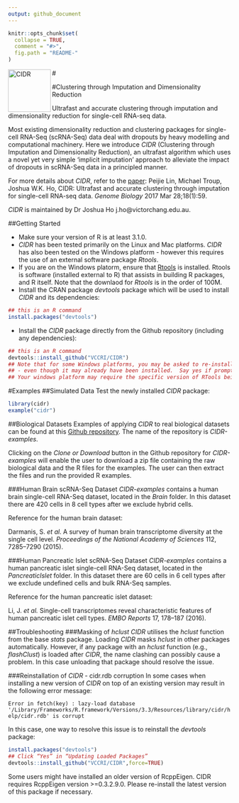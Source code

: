 ```yaml
---
output: github_document
---
```


<!-- README.md is generated from README.Rmd. Please edit that file -->

```r
knitr::opts_chunk$set(
  collapse = TRUE,
  comment = "#>",
  fig.path = "README-"
)
```
#<a href="url"><img src="http://bioinformatics.victorchang.edu.au/projects/cidr/images/cidr_logo.png" align="left" height="96" alt="CIDR"></a>

#Clustering through Imputation and Dimensionality Reduction

Ultrafast and accurate clustering through imputation and dimensionality
reduction for single-cell RNA-seq data.

Most existing dimensionality reduction and clustering packages for single-cell RNA-Seq (scRNA-Seq) data deal with dropouts by heavy modelling and computational machinery. Here we introduce _CIDR_ (Clustering through Imputation and Dimensionality Reduction), an ultrafast
algorithm which uses a novel yet very simple ‘implicit imputation’ approach to alleviate the
impact of dropouts in scRNA-Seq data in a principled manner.

For more details about _CIDR_, refer to the [paper](https://genomebiology.biomedcentral.com/articles/10.1186/s13059-017-1188-0): 
Peijie Lin, Michael Troup, Joshua W.K. Ho, CIDR: Ultrafast and accurate clustering through imputation for single-cell RNA-seq data. _Genome Biology_ 2017 Mar 28;18(1):59.

_CIDR_ is maintained by Dr Joshua Ho j.ho@victorchang.edu.au.

##Getting Started

* Make sure your version of R is at least 3.1.0.
* _CIDR_ has been tested primarily on the Linux and Mac platforms.  _CIDR_ has also been tested on the Windows platform - however this requires the use of an external software package _Rtools_.
* If you are on the Windows platorm, ensure that [Rtools](https://cran.r-project.org/bin/windows/Rtools/) is installed. Rtools is software (installed external to R) that assists in building R packages, and R itself.  Note that the downlaod for _Rtools_ is in the order of 100M.
* Install the CRAN package _devtools_ package which will be used to install _CIDR_ and its dependencies:
```r
## this is an R command
install.packages("devtools")
```

* Install the _CIDR_ package directly from the Github repository (including any dependencies):

```r
## this is an R command
devtools::install_github("VCCRI/CIDR")
## Note that for some Windows platforms, you may be asked to re-install RTools
## - even though it may already have been installed.  Say yes if prompted.
## Your windows platform may require the specific version of RTools being suggested.
```

#Examples
##Simulated Data
Test the newly installed _CIDR_ package:

```r
library(cidr)
example("cidr")
```

##Biological Datasets
Examples of applying _CIDR_ to real biological datasets can be found at this [Github repository](https://github.com/VCCRI/CIDR-examples).  The name of the repository is _CIDR-examples_. 

Clicking on the _Clone or Download_ button in the Github repository for _CIDR-examples_ will enable the user to download a zip file containing the raw biological data and the R files for the examples.  The user can then extract the files and run the provided R examples.

###Human Brain scRNA-Seq Dataset
_CIDR-examples_ contains a human brain single-cell RNA-Seq dataset, located in the _Brain_ folder. In this dataset
there are 420 cells in 8 cell types after we exclude hybrid cells.  

Reference for the human brain dataset:

Darmanis, S. _et al._ A survey of human brain transcriptome diversity at the single cell level.
_Proceedings of the National Academy of Sciences_ 112, 7285–7290 (2015).

###Human Pancreatic Islet scRNA-Seq Dataset
_CIDR-examples_ contains a human pancreatic islet single-cell RNA-Seq dataset, located in the _PancreaticIslet_ folder. In this dataset there are 60 cells in 6 cell types after we exclude undefined cells and bulk RNA-Seq samples.  

Reference for the human pancreatic islet dataset:

Li, J. _et al._ Single-cell transcriptomes reveal characteristic features of human pancreatic islet
cell types. _EMBO Reports_ 17, 178–187 (2016).

##Troubleshooting
###Masking of _hclust_
_CIDR_ utilises the _hclust_ function from the base _stats_ package.  Loading _CIDR_ masks _hclust_ in other packages automatically. 
However, if any package with an _hclust_ function (e.g., _flashClust_) is loaded after _CIDR_, the name clashing can possibly cause a problem.
In this case unloading that package should resolve the issue.

###Reinstallation of _CIDR_ - cidr.rdb corruption
In some cases when installing a new version of _CIDR_ on top of an existing version may result in the following error message:

```Error in fetch(key) : lazy-load database '/Library/Frameworks/R.framework/Versions/3.3/Resources/library/cidr/help/cidr.rdb' is corrupt```

In this case, one way to resolve this issue is to reinstall the _devtools_ package:
```r
install.packages("devtools")
## Click “Yes” in “Updating Loaded Packages”
devtools::install_github("VCCRI/CIDR",force=TRUE)
```
Some users might have installed an older version of RcppEigen. CIDR requires RcppEigen version >=0.3.2.9.0. Please re-install the latest version of this package if necessary.
